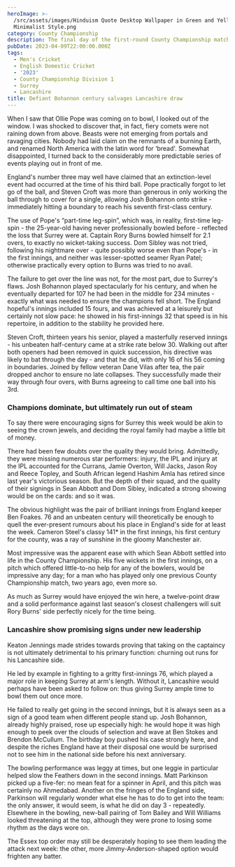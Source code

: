```yaml
---
heroImage: >-
  /src/assets/images/Hinduism Quote Desktop Wallpaper in Green and Yellow
  Minimalist Style.png
category: County Championship
description: The final day of the first-round County Championship match at Old Trafford
pubDate: 2023-04-09T22:00:00.000Z
tags:
  - Men's Cricket
  - English Domestic Cricket
  - '2023'
  - County Championship Division 1
  - Surrey
  - Lancashire
title: Defiant Bohannon century salvages Lancashire draw
---
```


When I saw that Ollie Pope was coming on to bowl, I looked out of the window. I was shocked to discover that, in fact, fiery comets were not raining down from above. Beasts were not emerging from portals and ravaging cities. Nobody had laid claim on the remnants of a burning Earth, and renamed North America with the latin word for ‘bread'. Somewhat disappointed, I turned back to the considerably more predictable series of events playing out in front of me.

England's number three may well have claimed that an extinction-level event had occurred at the time of his third ball. Pope practically forgot to let go of the ball, and Steven Croft was more than generous in only working the ball through to cover for a single, allowing Josh Bohannon onto strike - immediately hitting a boundary to reach his seventh first-class century.

The use of Pope's “part-time leg-spin”, which was, in reality, first-time leg-spin - the 25-year-old having never professionally bowled before - reflected the loss that Surrey were at. Captain Rory Burns bowled himself for 2.1 overs, to exactly no wicket-taking success. Dom Sibley was not tried, following his nightmare over - quite possibly worse even than Pope's - in the first innings, and neither was lesser-spotted seamer Ryan Patel; otherwise practically every option to Burns was tried to no avail.

The failure to get over the line was not, for the most part, due to Surrey's flaws. Josh Bohannon played spectacularly for his century, and when he eventually departed for 107 he had been in the middle for 234 minutes - exactly what was needed to ensure the champions fell short. The England hopeful's innings included 15 fours, and was achieved at a leisurely but certainly not slow pace: he showed in his first-innings 32 that speed is in his repertoire, in addition to the stability he provided here.

Steven Croft, thirteen years his senior, played a masterfully reserved innings - his unbeaten half-century came at a strike rate below 30. Walking out after both openers had been removed in quick succession, his directive was likely to bat through the day - and that he did, with only 16 of his 56 coming in boundaries. Joined by fellow veteran Dane Vilas after tea, the pair dropped anchor to ensure no late collapses. They successfully made their way through four overs, with Burns agreeing to call time one ball into his 3rd.

### Champions dominate, but ultimately run out of steam

To say there were encouraging signs for Surrey this week would be akin to seeing the crown jewels, and deciding the royal family had maybe a little bit of money.

There had been few doubts over the quality they would bring. Admittedly, they were missing numerous star performers: injury, the IPL and injury at the IPL accounted for the Currans, Jamie Overton, Will Jacks, Jason Roy and Reece Topley, and South African legend Hashim Amla has retired since last year's victorious season. But the depth of their squad, and the quality of their signings in Sean Abbott and Dom Sibley, indicated a strong showing would be on the cards: and so it was.

The obvious highlight was the pair of brilliant innings from England keeper Ben Foakes. 76 and an unbeaten century will theoretically be enough to quell the ever-present rumours about his place in England's side for at least the week. Cameron Steel's classy 141\* in the first innings, his first century for the county, was a ray of sunshine in the gloomy Manchester air.

Most impressive was the apparent ease with which Sean Abbott settled into life in the County Championship. His five wickets in the first innings, on a pitch which offered little-to-no help for any of the bowlers, would be impressive any day; for a man who has played only one previous County Championship match, two years ago, even more so.

As much as Surrey would have enjoyed the win here, a twelve-point draw and a solid performance against last season's closest challengers will suit Rory Burns' side perfectly nicely for the time being.

### Lancashire show promising signs under new leadership

Keaton Jennings made strides towards proving that taking on the captaincy is not ultimately detrimental to his primary function: churning out runs for his Lancashire side.

He led by example in fighting to a gritty first-innings 76, which played a major role in keeping Surrey at arm's length. Without it, Lancashire would perhaps have been asked to follow on: thus giving Surrey ample time to bowl them out once more.

He failed to really get going in the second innings, but it is always seen as a sign of a good team when different people stand up. Josh Bohannon, already highly praised, rose up especially high: he would hope it was high enough to peek over the clouds of selection and wave at Ben Stokes and Brendon McCullum. The birthday boy pushed his case strongly here, and despite the riches England have at their disposal one would be surprised not to see him in the national side before his next anniversary.

The bowling performance was leggy at times, but one leggie in particular helped slow the Feathers down in the second innings. Matt Parkinson picked up a five-fer: no mean feat for a spinner in April, and this pitch was certainly no Ahmedabad. Another on the fringes of the England side, Parkinson will regularly wonder what else he has to do to get into the team: the only answer, it would seem, is what he did on day 3 - repeatedly. Elsewhere in the bowling, new-ball pairing of Tom Bailey and Will Williams looked threatening at the top, although they were prone to losing some rhythm as the days wore on.

The Essex top order may still be desperately hoping to see them leading the attack next week: the other, more Jimmy-Anderson-shaped option would frighten any batter.

